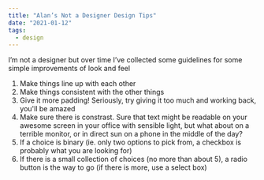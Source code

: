 ```yaml
---
title: "Alan’s Not a Designer Design Tips"
date: "2021-01-12"
tags:
  - design
---
```


I’m not a designer but over time I’ve collected some guidelines for some simple improvements of look and feel

1. Make things line up with each other
2. Make things consistent with the other things
3. Give it more padding! Seriously, try giving it too much and working back, you'll be amazed
4. Make sure there is constrast. Sure that text might be readable on your awesome screen in your office with sensible light, but what about on a terrible monitor, or in direct sun on a phone in the middle of the day?
5. If a choice is binary (ie. only two options to pick from, a checkbox is probably what you are looking for)
6. If there is a small collection of choices (no more than about 5), a radio button is the way to go (if there is more, use a select box)
